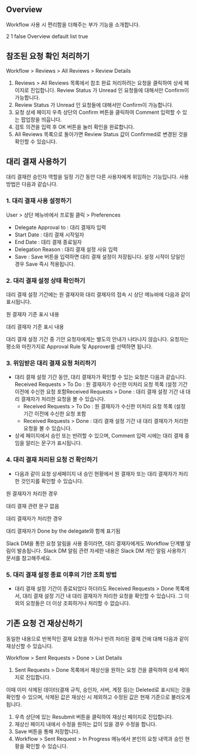 ## Overview
Workflow 사용 시 편리함을 더해주는 부가 기능을 소개합니다.

2
1
false
Overview
default
list
true
## 참조된 요청 확인 처리하기
Workflow > Reviews > All Reviews > Review Details

1. Reviews > All Reviews 목록에서 참조 완료 처리하려는 요청을 클릭하여 상세 페이지로 진입합니다. Review Status 가 Unread 인 요청들에 대해서만 Confirm이 가능합니다.
  1. Review Status 가 Unread 인 요청들에 대해서만 Confirm이 가능합니다.
2. 요청 상세 페이지 우측 상단의 Confirm 버튼을 클릭하여 Comment 입력할 수 있는 팝업창을 띄웁니다.
3. 검토 의견을 입력 후 OK 버튼을 눌러 확인을 완료합니다.
4. All Reviews 목록으로 돌아가면 Review Status 값이 Confirmed로 변경된 것을 확인할 수 있습니다.

## 대리 결재 사용하기
대리 결재란 승인자 역할을 일정 기간 동안 다른 사용자에게 위임하는 기능입니다. 사용 방법은 다음과 같습니다.

### 1. 대리 결재 사용 설정하기
User > 상단 메뉴바에서 프로필 클릭 > Preferences

* Delegate Approval to : 대리 결재자 입력
* Start Date : 대리 결재 시작일자
* End Date : 대리 결재 종료일자
* Delegation Reason : 대리 결재 설정 사유 입력
* Save : Save 버튼을 입력하면 대리 결재 설정이 저장됩니다. 설정 시작이 당일인 경우 Save 즉시 적용됩니다.

### 2. 대리 결재 설정 상태 확인하기
대리 결재 설정 기간에는 원 결재자와 대리 결재자의 접속 시 상단 메뉴바에 다음과 같이 표시됩니다.

원 결재자 기준 표시 내용

대리 결재자 기준 표시 내용

대리 결재 설정 기간 중 기안 요청자에게는 별도의 안내가 나타나지 않습니다. 요청자는 평소와 마찬가지로 Approval Rule 및 Approver를 선택하면 됩니다.

### 3. 위임받은 대리 결재 요청 처리하기
* 대리 결재 설정 기간 동안, 대리 결재자가 확인할 수 있는 요청은 다음과 같습니다. Received Requests > To Do : 원 결재자가 수신한 미처리 요청 목록 (설정 기간 이전에 수신한 요청 포함Received Requests > Done : 대리 결재 설정 기간 내 대리 결재자가 처리한 요청을 볼 수 있습니다.
  * Received Requests > To Do : 원 결재자가 수신한 미처리 요청 목록 (설정 기간 이전에 수신한 요청 포함
  * Received Requests > Done : 대리 결재 설정 기간 내 대리 결재자가 처리한 요청을 볼 수 있습니다.
* 상세 페이지에서 승인 또는 반려할 수 있으며, Comment 입력 시에는 대리 결재 중임을 알리는 문구가 표시됩니다.

### 4. 대리 결재 처리된 요청 건 확인하기
* 다음과 같이 요청 상세페이지 내 승인 현황에서 원 결재자 또는 대리 결재자가 처리한 것인지를 확인할 수 있습니다.

원 결재자가 처리한 경우

대리 결재 관련 문구 없음

대리 결재자가 처리한 경우

대리 결재자가 Done by the delegate와 함께 표기됨

Slack DM을 통한 요청 알림을 사용 중이라면, 대리 결재자에게도 Workflow 단계별 알림이 발송됩니다. Slack DM 알림 관련 자세한 내용은 Slack DM 개인 알림 사용하기 문서를 참고해주세요.

### 5. 대리 결재 설정 종료 이후의 기안 조회 방법
* 대리 결재 설정 기간이 종료되었다 하더라도 Received Requests > Done 목록에서, 대리 결재 설정 기간 내 대리 결재자가 처리한 요청을 확인할 수 있습니다. 그 이외의 요청들은 더 이상 조회하거나 처리할 수 없습니다.

## 기존 요청 건 재상신하기
동일한 내용으로 반복적인 결재 요청을 하거나 반려 처리된 결재 건에 대해 다음과 같이 재상신할 수 있습니다.

Workflow > Sent Requests > Done > List Details

1. Sent Requests > Done 목록에서 재상신을 원하는 요청 건을 클릭하여 상세 페이지로 진입합니다.

이때 이미 삭제된 데이터(결재 규칙, 승인자, 서버, 계정 등)는 Deleted로 표시되는 것을 확인할 수 있으며, 삭제된 값은 재상신 시 제외하고 수정된 값은 현재 기준으로 불러오게 됩니다.

1. 우측 상단에 있는 Resubmit 버튼을 클릭하여 재상신 페이지로 진입합니다.
2. 재상신 페이지 내에서 수정을 원하는 값이 있을 경우 수정을 합니다.
3. Save 버튼을 통해 저장합니다.
4. Workflow > Sent Request > In Progress 메뉴에서 본인의 요청 내역과 승인 현황을 확인할 수 있습니다.
